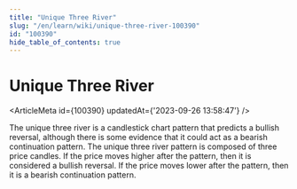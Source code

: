 ```yaml
---
title: "Unique Three River"
slug: "/en/learn/wiki/unique-three-river-100390"
id: "100390"
hide_table_of_contents: true
---
```



# Unique Three River

<ArticleMeta id={100390} updatedAt={'2023-09-26 13:58:47'} />
<div className='border-solid border-b border-t-0 my-4 border-[var(--ifm-color-gray-300)]' />

The unique three river is a candlestick chart pattern that predicts a bullish reversal, although there is some evidence that it could act as a bearish continuation pattern. The unique three river pattern is composed of three price candles. If the price moves higher after the pattern, then it is considered a bullish reversal. If the price moves lower after the pattern, then it is a bearish continuation pattern.
